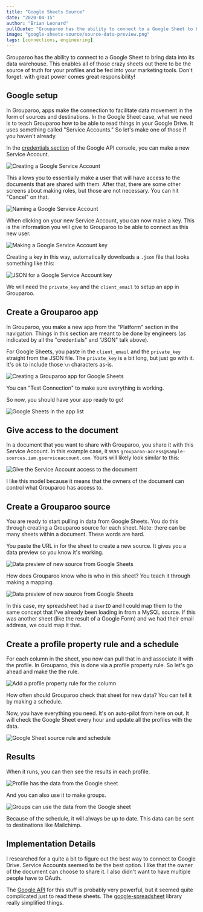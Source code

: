 ```yaml
---
title: "Google Sheets Source"
date: "2020-04-15"
author: "Brian Leonard"
pullQuote: "Grouparoo has the ability to connect to a Google Sheet to bring data into its data warehouse."
image: "google-sheets-source/source-data-preview.png"
tags: [connections, engineering]
---
```


Grouparoo has the ability to connect to a Google Sheet to bring data into its data warehouse. This enables all of those crazy sheets out there to be the source of truth for your profiles and be fed into your marketing tools. Don't forget: with great power comes great responsibility!

## Google setup

In Grouparoo, apps make the connection to facilitate data movement in the form of sources and destinations. In the Google Sheet case, what we need is to teach Grouparoo how to be able to read things in your Google Drive. It uses something called "Service Accounts." So let's make one of those if you haven't already.

In the [credentials section](https://console.developers.google.com/apis/credentials) of the Google API console, you can make a new Service Account.

<Image
  alt="Creating a Google Service Account"
  src="google-sheets-source/new-service-account.png"
  height={200}
  width={577}
/>

This allows you to essentially make a user that will have access to the documents that are shared with them. After that, there are some other screens about making roles, but those are not necessary. You can hit "Cancel" on that.

<Image
  alt="Naming a Google Service Account"
  src="google-sheets-source/create-service-account.png"
  height={300}
  width={457}
/>

When clicking on your new Service Account, you can now make a key. This is the information you will give to Grouparoo to be able to connect as this new user.

<Image
  alt="Making a Google Service Account key"
  src="google-sheets-source/service-account-key.png"
  height={300}
  width={459}
/>

Creating a key in this way, automatically downloads a `.json` file that looks something like this:

<Image
  alt="JSON for a Google Service Account key"
  src="google-sheets-source/service-account-key-data.png"
  height={200}
  width={639}
/>

We will need the `private_key` and the `client_email` to setup an app in Grouparoo.

## Create a Grouparoo app

In Grouparoo, you make a new app from the "Platform" section in the navigation. Things in this section are meant to be done by engineers (as indicated by all the "credentials" and "JSON" talk above).

For Google Sheets, you paste in the `client_email` and the `private_key` straight from the JSON file. The `private_key` is a bit long, but just go with it. It's ok to include those `\n` characters as-is.

<Image
  alt="Creating a Grouparoo app for Google Sheets"
  src="google-sheets-source/grouparoo-app.png"
  height={300}
  width={419}
/>

You can "Test Connection" to make sure everything is working.

So now, you should have your app ready to go!

<Image
  alt="Google Sheets in the app list"
  src="google-sheets-source/app-list.png"
  height={300}
  width={328}
/>

## Give access to the document

In a document that you want to share with Grouparoo, you share it with this Service Account. In this example case, it was `grouparoo-access@sample-sources.iam.gserviceaccount.com`. Yours will likely look similar to this:

<Image
  alt="Give the Service Account access to the document"
  src="google-sheets-source/add-user-to-access.png"
  height={400}
  width={332}
/>

I like this model because it means that the owners of the document can control what Grouparoo has access to.

## Create a Grouparoo source

You are ready to start pulling in data from Google Sheets. You do this through creating a Grouparoo source for each sheet. Note: there can be many sheets within a document. These words are hard.

You paste the URL in for the sheet to create a new source. It gives you a data preview so you know it's working.

<Image
  alt="Data preview of new source from Google Sheets"
  src="google-sheets-source/source-data-preview.png"
  height={400}
  width={482}
/>

How does Grouparoo know who is who in this sheet? You teach it through making a mapping.

<Image
  alt="Data preview of new source from Google Sheets"
  src="google-sheets-source/source-mapping.png"
  width={1000}
  height={397}
/>

In this case, my spreadsheet had a `UserID` and I could map them to the same concept that I've already been loading in from a MySQL source. If this was another sheet (like the result of a Google Form) and we had their email address, we could map it that.

## Create a profile property rule and a schedule

For each column in the sheet, you now can pull that in and associate it with the profile. In Grouparoo, this is done via a profile property rule. So let's go ahead and make the the rule.

<Image
  alt="Add a profile property rule for the column"
  src="google-sheets-source/profile-property-rule.png"
  height={400}
  width={500}
/>

How often should Grouparoo check that sheet for new data? You can tell it by making a schedule.

Now, you have everything you need. It's on auto-pilot from here on out. It will check the Google Sheet every hour and update all the profiles with the data.

<Image
  alt="Google Sheet source rule and schedule"
  src="google-sheets-source/source-rule-and-schedule.png"
  height={400}
  width={685}
/>

## Results

When it runs, you can then see the results in each profile.

<Image
  alt="Profile has the data from the Google sheet"
  src="google-sheets-source/profile.png"
  height={400}
  width={480}
/>

And you can also use it to make groups.

<Image
  alt="Groups can use the data from the Google sheet"
  src="google-sheets-source/group.png"
  height={400}
  width={665}
/>

Because of the schedule, it will always be up to date. This data can be sent to destinations like Mailchimp.

## Implementation Details

I researched for a quite a bit to figure out the best way to connect to Google Drive. Service Accounts seemed to be the best option. I like that the owner of the document can choose to share it. I also didn't want to have multiple people have to OAuth.

The [Google API](https://developers.google.com/sheets/api/quickstart/nodejs) for this stuff is probably very powerful, but it seemed quite complicated just to read these sheets. The [google-spreadsheet](https://github.com/theoephraim/node-google-spreadsheet) library really simplified things.
